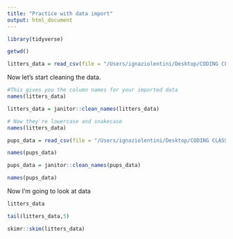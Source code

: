 ```yaml
---
title: "Practice with data import"
output: html_document
---
```


```r
library(tidyverse)

getwd()

litters_data = read_csv(file = "/Users/ignaziolentini/Desktop/CODING CLASS/data_import_practice/data_import_examples/FAS_litters.csv")
```

Now let's start cleaning the data.

```r
#This gives you the column names for your imported data
names(litters_data)

litters_data = janitor::clean_names(litters_data)

# Now they're lowercase and snakecase
names(litters_data)
```

```r
pups_data = read_csv(file = "/Users/ignaziolentini/Desktop/CODING CLASS/data_import_practice/data_import_examples/FAS_pups.csv")
```

```r
names(pups_data)

pups_data = janitor::clean_names(pups_data)

names(pups_data)
```

Now I'm going to look at data

```r

litters_data

tail(litters_data,5)

skimr::skim(litters_data)
```


